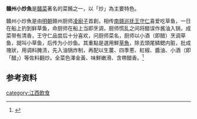 '''贛州小炒魚'''是[[贛菜|贛菜]]著名的菜餚之一，以「炒」為主要特色。

贛州小炒魚是由[[明朝|明朝]]赣州厨师[[凌廚子|凌廚子]]首創，相传[[南赣巡抚|南赣巡抚]][[王守仁|王守仁]]喜爱吃草鱼，一日在船上钓到鲜草鱼，命厨师在船上当即烹调，厨师慌乱之间将醋误作酱油入锅，成菜带有清香，王守仁品尝后十分喜欢，问厨师菜名，厨师以小酒（即醋）烹调草鱼，就叫小草鱼，后传为小炒鱼。其重點是選用鮮[[草魚|草魚]]，除去頭尾鳞鳃内脏，批成塊狀，用调料腌渍，先入油锅炸制，再配以生薑、四季蔥、紅椒、醬油、小酒（即「醋」）等佐料翻炒。全菜色澤金黃、味鮮嫩滑、含帶醋香。<ref>{{cite journal |author1=范平 |title=赣州小炒鱼 |journal=烹调知识 |date=1991 |issue=3 |pages=12-14 |issn=1004-5783 |url=https://jour.duxiu.com/JourDetail.jsp?dxNumber=100000930346&d=BB9B19289C83BDEBB6EF8442C340D352&fenlei=181915020103}}</ref>

==参考资料==
{{refs}}

[[category:江西飲食|category:江西飲食]]
{{中国菜小作品}}